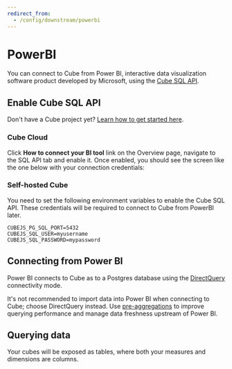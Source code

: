 ```yaml
---
redirect_from:
  - /config/downstream/powerbi
---
```


# PowerBI

You can connect to Cube from Power BI, interactive data visualization software
product developed by Microsoft, using the [Cube SQL API][ref-sql-api].

## Enable Cube SQL API

<InfoBox>

Don't have a Cube project yet? [Learn how to get started
here][ref-getting-started].

</InfoBox>

### Cube Cloud

Click **How to connect your BI tool** link on the Overview page, navigate to the
SQL API tab and enable it. Once enabled, you should see the screen like the one
below with your connection credentials:

<Screenshot src="https://ucarecdn.com/fc74ee91-b8a9-4c46-81ed-cb3daeef6b83/" />

### Self-hosted Cube

You need to set the following environment variables to enable the Cube SQL API.
These credentials will be required to connect to Cube from PowerBI later.

```dotenv
CUBEJS_PG_SQL_PORT=5432
CUBEJS_SQL_USER=myusername
CUBEJS_SQL_PASSWORD=mypassword
```

## Connecting from Power BI

Power BI connects to Cube as to a Postgres database using the
[DirectQuery][link-powerbi-directquery] connectivity mode.

<InfoBox>

It's not recommended to import data into Power BI when connecting to Cube;
choose DirectQuery instead. Use [pre-aggregations][ref-pre-aggs] to improve
querying performance and manage data freshness upstream of Power BI.

</InfoBox>

## Querying data

Your cubes will be exposed as tables, where both your measures and dimensions
are columns.

[ref-getting-started]: /product/getting-started/cloud
[ref-sql-api]: /product/apis-integrations/sql-api
[ref-pre-aggs]: /product/caching/using-pre-aggregations

[link-powerbi-directquery]: https://learn.microsoft.com/en-us/power-bi/connect-data/desktop-use-directquery